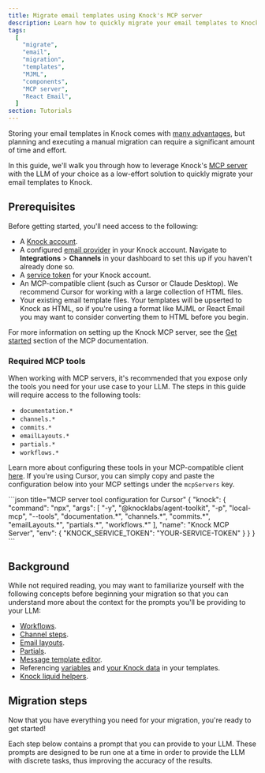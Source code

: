 ```yaml
---
title: Migrate email templates using Knock's MCP server
description: Learn how to quickly migrate your email templates to Knock using our MCP server.
tags:
  [
    "migrate",
    "email",
    "migration",
    "templates",
    "MJML",
    "components",
    "MCP server",
    "React Email",
  ]
section: Tutorials
---
```


Storing your email templates in Knock comes with [many advantages](/designing-workflows/template-editor/overview#frequently-asked-questions), but planning and executing a manual migration can require a significant amount of time and effort.

In this guide, we'll walk you through how to leverage Knock's [MCP server](/developer-tools/mcp-server) with the LLM of your choice as a low-effort solution to quickly migrate your email templates to Knock.

## Prerequisites

Before getting started, you'll need access to the following:

- A [Knock account](https://dashboard.knock.app/).
- A configured [email provider](/integrations/email/overview) in your Knock account. Navigate to **Integrations** > **Channels** in your dashboard to set this up if you haven't already done so.
- A [service token](https://docs.knock.app/developer-tools/service-tokens) for your Knock account.
- An MCP-compatible client (such as Cursor or Claude Desktop). We recommend Cursor for working with a large collection of HTML files.
- Your existing email template files. Your templates will be upserted to Knock as HTML, so if you're using a format like MJML or React Email you may want to consider converting them to HTML before you begin.

For more information on setting up the Knock MCP server, see the [Get started](/developer-tools/mcp-server#get-started) section of the MCP documentation.

### Required MCP tools

When working with MCP servers, it's recommended that you expose only the tools you need for your use case to your LLM. The steps in this guide will require access to the following tools:

- `documentation.*`
- `channels.*`
- `commits.*`
- `emailLayouts.*`
- `partials.*`
- `workflows.*`

Learn more about configuring these tools in your MCP-compatible client [here](/developer-tools/mcp-server#configuring-the-available-tools). If you're using Cursor, you can simply copy and paste the configuration below into your MCP settings under the `mcpServers` key.

<AccordionGroup>
  <Accordion title="Cursor MCP configuration">
  ```json title="MCP server tool configuration for Cursor"
  {
    "knock": {
      "command": "npx",
      "args": [
        "-y",
        "@knocklabs/agent-toolkit",
        "-p",
        "local-mcp",
        "--tools",
        "documentation.*",
        "channels.*",
        "commits.*",
        "emailLayouts.*",
        "partials.*",
        "workflows.*"
      ],
      "name": "Knock MCP Server",
      "env": {
        "KNOCK_SERVICE_TOKEN": "YOUR-SERVICE-TOKEN"
      }
    }
  }
  ```
  </Accordion>
</AccordionGroup>

## Background

While not required reading, you may want to familiarize yourself with the following concepts before beginning your migration so that you can understand more about the context for the prompts you'll be providing to your LLM:

- [Workflows](/concepts/workflows).
- [Channel steps](/designing-workflows/channel-step).
- [Email layouts](/integrations/email/layouts).
- [Partials](/designing-workflows/partials).
- [Message template editor](/designing-workflows/template-editor/overview).
- Referencing [variables](/designing-workflows/template-editor/variables) and [your Knock data](/designing-workflows/template-editor/referencing-data) in your templates.
- [Knock liquid helpers](/designing-workflows/template-editor/reference-liquid-helpers).

## Migration steps

Now that you have everything you need for your migration, you're ready to get started!

Each step below contains a prompt that you can provide to your LLM. These prompts are designed to be run one at a time in order to provide the LLM with discrete tasks, thus improving the accuracy of the results.
